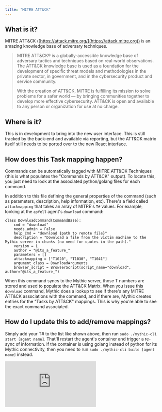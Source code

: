 ```yaml
---
title: "MITRE ATT&CK"
---
```


## What is it?

MITRE ATT\&CK ([https://attack.mitre.org/](https://attack.mitre.org)) is an amazing knowledge base of adversary techniques.

> MITRE ATT\&CK® is a globally-accessible knowledge base of adversary tactics and techniques based on real-world observations. The ATT\&CK knowledge base is used as a foundation for the development of specific threat models and methodologies in the private sector, in government, and in the cybersecurity product and service community.
>
> With the creation of ATT\&CK, MITRE is fulfilling its mission to solve problems for a safer world — by bringing communities together to develop more effective cybersecurity. ATT\&CK is open and available to any person or organization for use at no charge.

## Where is it?

This is in development to bring into the new user interface. This is still tracked by the back-end and available via reporting, but the ATT\&CK matrix itself still needs to be ported over to the new React interface.

## How does this Task mapping happen?

Commands can be automatically tagged with MITRE ATT\&CK Techniques (this is what populates the "Commands by ATT\&CK" output). To locate this, you just need to look at the associated python/golang files for each command.

In addition to this file defining the general properties of the command (such as parameters, description, help information, etc). There's a field called `attackmapping` that takes an array of MITRE's `T#` values. For example, looking at the `apfell` agent's `download` command:

```
class DownloadCommand(CommandBase):
    cmd = "download"
    needs_admin = False
    help_cmd = "download {path to remote file}"
    description = "Download a file from the victim machine to the Mythic server in chunks (no need for quotes in the path)."
    version = 1
    author = "@its_a_feature_"
    parameters = []
    attackmapping = ["T1020", "T1030", "T1041"]
    argument_class = DownloadArguments
    browser_script = BrowserScript(script_name="download", author="@its_a_feature_")
```

When this command syncs to the Mythic server, those T numbers are stored and used to populate the ATT\&CK Matrix. When you issue this `download` command, Mythic does a lookup to see if there's any MITRE ATT\&CK associations with the command, and if there are, Mythic creates entries for the "Tasks by ATT\&CK" mappings. This is why you're able to see the exact command associated.

## How do I update this to add/remove mappings?

Simply add your T# to the list like shown above, then run `sudo ./mythic-cli start [agent name]`. That'll restart the agent's container and trigger a re-sync of information. If the container is using golang instead of python for its Mythic connectivity, then you need to run `sudo ./mythic-cli build [agent name]` instead.

<iframe
  className="w-full aspect-video rounded-xl"
  src="https://www.youtube.com/embed/n17C5QqQf_g?si=FmBGOQgK_B346qzM"
  title="Mythic Operator Video Series — MITRE ATT&CK"
  frameBorder="0"
  allow="accelerometer; autoplay; clipboard-write; encrypted-media; gyroscope; picture-in-picture"
  allowFullScreen
></iframe>
